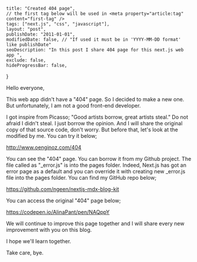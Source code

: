 
    title: "Created 404 page",
    // the first tag below will be used in <meta property="article:tag" content="first-tag" />
    tags: ["next.js", "css", "javascript"], 
    layout: "post",
    publishDate: "2011-01-01",
    modifiedDate: false, // "If used it must be in 'YYYY-MM-DD format' like publishDate"
    seoDescription: "In this post I share 404 page for this next.js web app ",
    exclude: false,
    hideProgressBar: false,
}

<BlogMeta data={props} />

Hello everyone,

This web app didn't have a "404" page. So I decided to make a new one. But unfortunately, I am not a good front-end developer. 

I got inspire from Picasso; "Good artists borrow, great artists steal." Do not afraid I didn't steal. I just borrow the opinion. And I will share the original copy of that source code, don't worry. But before that, let's look at the modified by me. You can try it below;

http://www.oenginoz.com/404

You can see the "404" page. You can borrow it from my Github project. The file called as "_error.js" is into the pages folder.  Indeed, Next.js has got an error page as a default and you can override it with creating new _error.js file into the pages folder. You can find my GitHub repo below;

https://github.com/ngeen/nextjs-mdx-blog-kit

You can access the original "404" page below;

https://codepen.io/AlinaPant/pen/NAQppY

We will continue to improve this page together and I will share every new improvement with you on this blog.

I hope we'll learn together.

Take care, bye.
